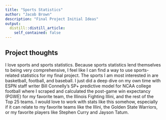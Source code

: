 ```yaml
---
title: "Sports Statistics"
author: "Jacob Brown"
description: "Final Project Initial Ideas"
output:
  distill::distill_article:
    self_contained: false
---
```




## Project thoughts

I love sports and sports statistics. Because sports statistics lend themselves to being very comprehensive, I feel like I can find a way to use sports-related statistics for my final project. The sports I am most interested in are basketball, football, and baseball. I just did a deep dive on my own time with ESPN staff writer Bill Connelly's SP+ predictive model for NCAA college football where I scraped and calculated the post-game win expectancy (PGWE) for my favorite team, the Illinois Fighting Illini, and the rest of the Top 25 teams. I would love to work with stats like this somehow, especially if it can relate to my favorite teams like the Illini, the Golden State Warriors, or my favorite players like Stephen Curry and Jayson Tatum.